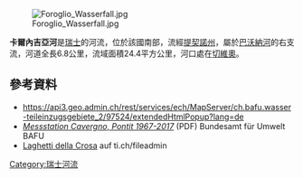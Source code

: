 {{Coord|46.37184|N|8.54770|E|display=title}}
[[Image:Foroglio_Wasserfall.jpg|right]]

'''卡爾內吉亞河'''是[[瑞士|瑞士]]的河流，位於該國南部，流經[[提契諾州|提契諾州]]，屬於[[巴沃納河|巴沃納河]]的右支流，河道全長6.8公里，流域面積24.4平方公里，河口處在[[切維奧|切維奧]]。

==參考資料==
* https://api3.geo.admin.ch/rest/services/ech/MapServer/ch.bafu.wasser-teileinzugsgebiete_2/97524/extendedHtmlPopup?lang=de {{Wayback|url=https://api3.geo.admin.ch/rest/services/ech/MapServer/ch.bafu.wasser-teileinzugsgebiete_2/97524/extendedHtmlPopup?lang=de |date=20170830193952 }}
* [https://www.hydrodaten.admin.ch/lhg/sdi/jahrestabellen/2356Q_17.pdf ''Messstation Cavergno, Pontit 1967-2017''] {{Wayback|url=https://www.hydrodaten.admin.ch/lhg/sdi/jahrestabellen/2356Q_17.pdf |date=20210122210725 }} (PDF) Bundesamt für Umwelt BAFU
* [http://m4.ti.ch/fileadmin/DECS/DCSU/AC/LAGHETTI/pdf/14_crosa_d.pdf Laghetti della Crosa] {{Wayback|url=http://m4.ti.ch/fileadmin/DECS/DCSU/AC/LAGHETTI/pdf/14_crosa_d.pdf |date=20210128144422 }} auf ti.ch/fileadmin

{{Switzerland-geo-stub}}
[[Category:瑞士河流|Category:瑞士河流]]